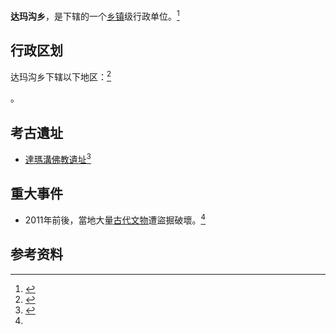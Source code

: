 {{中国乡级行政区|65/32/25/202/000}}

'''达玛沟乡'''，是{{PRC admin/fullname|65/32/25/202/000|3}}下辖的一个[[乡镇|乡镇]]级行政单位。<ref>{{PRC admin/ref sgc|{{PRC admin/parent|65/32/25/202/000}}}}</ref>

== 行政区划 ==

达玛沟乡下辖以下地区：<ref>{{PRC admin/ref sgc|65/32/25/202/000}}</ref>

{{PRC admin/children|65/32/25/202/000}}。

== 考古遺址 ==
* [[達瑪溝佛教遺址|達瑪溝佛教遺址]]<ref name=":0">{{Cite news|url=http://dailynews.sina.com/bg/chn/chnpolitics/sinacn/20111114/18262916712.html|title=新疆和闐偵破特大文物盜竊案 9塊壁畫僅賣1.8萬_大陸頻道_新浪網-北美|date=2017-03-20|newspaper=archive.is|accessdate=2017-03-20|deadurl=yes|archiveurl=https://archive.is/20170320132320/http://dailynews.sina.com/bg/chn/chnpolitics/sinacn/20111114/18262916712.html|archivedate=2017-03-20}}</ref>

== 重大事件 ==
* 2011年前後，當地大量[[古物|古代文物]]遭盜掘破壞。<ref name=":0" />

== 参考资料 ==

{{reflist}}

{{行政区划小作品}}
{{PRC admin/navcat|65/32/25/202/000}}